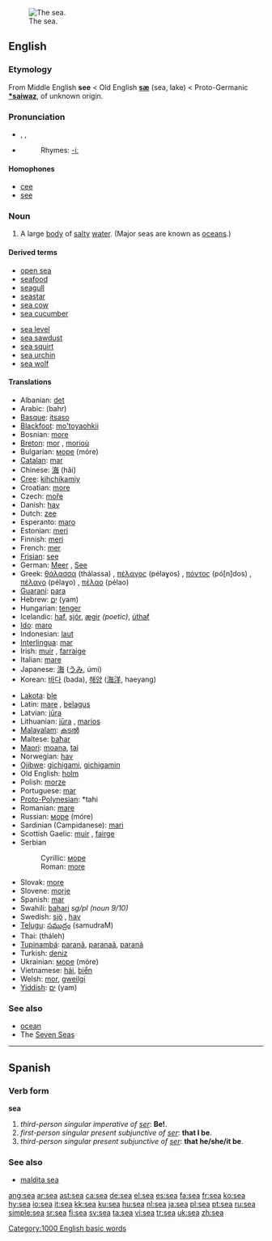 {{see|SEA}}
[[Image:Nordsee Wellen.JPG|thumb|right|The sea.]]
==English==

{{rank|party|sight|electronic|456|sea|necessary|idea|reached}}

===Etymology===
From Middle English '''see''' < Old English '''[[sæ]]''' (sea, lake) < Proto-Germanic '''[[*saiwaz]]''', of unknown origin.

===Pronunciation===
*{{AHD|sē}}, {{IPA|/siː/}}, {{SAMPA|/si:/}}
*{{audio|en-us-sea.ogg|Audio (US)}}
*:Rhymes: [[Rhymes:English:-iː|-iː]]

====Homophones====
*[[cee]]
*[[see]]

===Noun===
{{en-noun}}

# A large [[body]] of [[salty]] [[water]]. (Major seas are known as [[ocean]]s.)

====Derived terms====
{{top2}}
*[[open sea]]
*[[seafood]]
*[[seagull]]
*[[seastar]]
*[[sea cow]]
*[[sea cucumber]]
{{mid2}}
*[[sea level]]
*[[sea sawdust]]
*[[sea squirt]]
*[[sea urchin]]
*[[sea wolf]]
{{bottom}}


====Translations====
{{top}}
*Albanian: [[det]] {{g|Albanian}}
*Arabic: {{ARchar|[[بحر|بَحْرٌ]]}} (bahr) {{m}}
*[[Basque]]: [[itsaso]]
*[[Blackfoot]]: [[mo'toyaohkii]]
*Bosnian: [[more#Bosnian|more]] {{n}}
*[[Breton]]: [[mor]] {{m}}, [[morioù]] {{p}}
*Bulgarian: [[море]] (móre) {{n}}
*[[Catalan]]: [[mar]] {{mf}}
*Chinese: [[海]] (hǎi)
*[[Cree]]: [[kihchikamiy]]
*Croatian: [[more#Croatian|more]] {{n}}
*Czech: [[moře]] {{n}}
*Danish: [[hav]] {{n}}
*Dutch: [[zee]] {{f}}
*Esperanto: [[maro]]
*Estonian: [[meri]]
*Finnish: [[meri]]
*French: [[mer]] {{f}}
*[[Frisian]]: [[see#Frisian|see]] {{f}}
*German: [[Meer]] {{n}}, [[See#German|See]] {{m}}
*Greek: [[θάλασσα]] (thálassa) {{f}}, [[πέλαγος]] (pélaɣos) {{n}}, [[πόντος]] (pó[n]dos) {{m}}, [[πέλαγο]] (pélaɣo) {{n}}, [[πέλαο]] (pélao) {{n}}
*[[Guaraní]]: [[para#Guaraní|para]]
*Hebrew: [[ים|יָם]] (yam) {{m}}
*Hungarian: [[tenger]]
*Icelandic: [[haf]], [[sjór]], [[ægir]] ''(poetic)'', [[úthaf]]
*[[Ido]]: [[maro]]
*Indonesian: [[laut]]
*[[Interlingua]]: [[mar]]
*Irish: [[muir]] {{f}}, [[farraige]] {{f}}
*Italian: [[mare#Italian|mare]] {{m}}
*Japanese: [[海]] ([[うみ]], úmi)
*Korean: [[바다]] (bada), [[해양]] ([[海洋]], haeyang)
{{mid}}
*[[Lakota]]: [[ble]]
*Latin: [[mare#Latin|mare]] {{n}}, [[belagus]] {{m}}
*Latvian: [[jūra]] {{f}}
*Lithuanian: [[jūra]] {{f}}, [[marios]] {{f}} {{italbrac|poetic or small sea}}
*[[Malayalam]]: [[കടൽ]] {{Unicode|(kaṭal)}}
*Maltese: [[baħar]] {{m}}
*[[Maori]]: [[moana]], [[tai]]
*Norwegian: [[hav]] {{n}}
*[[Ojibwe]]: [[gichigami]], [[gichigamin]] {{p}}
*Old English: [[holm#Old English|holm]] {{g|Old English}}
*Polish: [[morze]] {{n}}
*Portuguese: [[mar]] {{m}}
*[[Proto-Polynesian]]: *tahi
*Romanian: [[mare#Romanian|mare]] {{f}}
*Russian: [[море]] (móre) {{n}}
*Sardinian (Campidanese): [[mari]] {{m}}
*Scottish Gaelic: [[muir]] {{mf}}, [[fairge]] {{f}}
*Serbian
*:Cyrillic: [[море]] {{n}}
*:Roman: [[more#Serbian|more]] {{n}}
*Slovak: [[more#Slovak|more]] {{n}}
*Slovene: [[morje]] {{n}}
*Spanish: [[mar]] {{mf}}
*Swahili: [[bahari]] ''sg/pl (noun 9/10)''
*Swedish: [[sjö]] {{c}}, [[hav]] {{n}}
*[[Telugu]]: [[సముద్రం]] (samudraM)
*Thai: {{THchar|[[ทะเล]]}} (tháleh)
*[[Tupinambá]]: [[paranã]], [[paranaã]], [[paraná]]
*Turkish: [[deniz]]
*Ukrainian: [[море]] (móre) {{n}}
*Vietnamese: [[hải]], [[biển]]
*Welsh: [[mor]], [[gweilgi]]
*[[Yiddish]]: [[ים]] (yam) {{m}}
{{bottom}}

===See also===
*[[ocean]]
*The [[Seven Seas]]

----

==Spanish==

===Verb form===
'''sea'''

# ''third-person singular imperative of [[ser]]'': '''Be!'''.
# ''first-person singular present subjunctive of [[ser]]'': '''that I be'''.
# ''third-person singular present subjunctive of [[ser]]'': '''that he/she/it be'''.

===See also===
*[[maldita sea]]

[[Category:1000 English basic words]]

[[ang:sea]]
[[ar:sea]]
[[ast:sea]]
[[ca:sea]]
[[de:sea]]
[[el:sea]]
[[es:sea]]
[[fa:sea]]
[[fr:sea]]
[[ko:sea]]
[[hy:sea]]
[[io:sea]]
[[it:sea]]
[[kk:sea]]
[[ku:sea]]
[[hu:sea]]
[[nl:sea]]
[[ja:sea]]
[[pl:sea]]
[[pt:sea]]
[[ru:sea]]
[[simple:sea]]
[[sr:sea]]
[[fi:sea]]
[[sv:sea]]
[[ta:sea]]
[[vi:sea]]
[[tr:sea]]
[[uk:sea]]
[[zh:sea]]